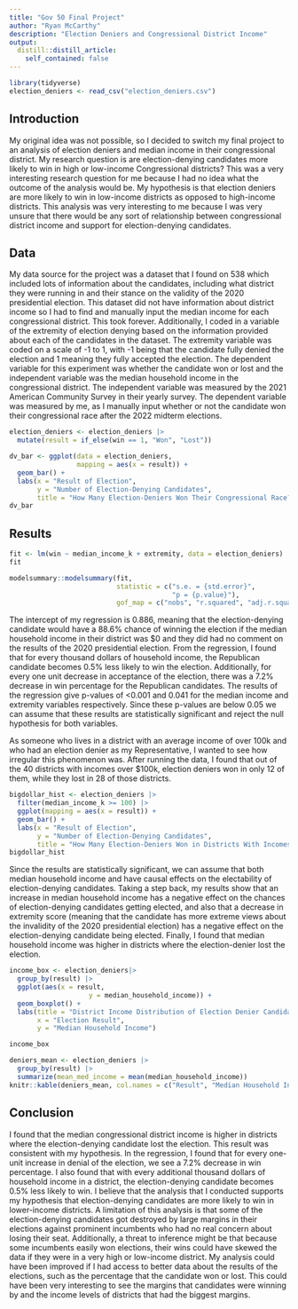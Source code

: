 ```yaml
---
title: "Gov 50 Final Project"
author: "Ryan McCarthy"
description: "Election Deniers and Congressional District Income"
output:
  distill::distill_article:
    self_contained: false
---
```

```r
library(tidyverse)
election_deniers <- read_csv("election_deniers.csv")
```



## Introduction

My original idea was not possible, so I decided to switch my final project to an analysis of election deniers and median income in their congressional district.  My research question is are election-denying candidates more likely to win in high or low-income Congressional districts?  This was a very interesting research question for me because I had no idea what the outcome of the analysis would be.  My hypothesis is that election deniers are more likely to win in low-income districts as opposed to high-income districts.  This analysis was very interesting to me because I was very unsure that there would be any sort of relationship between congressional district income and support for election-denying candidates.  

## Data

My data source for the project was a dataset that I found on 538 which included lots of information about the candidates, including what district they were running in and their stance on the validity of the 2020 presidential election.  This dataset did not have information about district income so I had to find and manually input the median income for each congressional district.  This took forever.  Additionally, I coded in a variable of the extremity of election denying based on the information provided about each of the candidates in the dataset.  The extremity variable was coded on a scale of -1 to 1, with -1 being that the candidate fully denied the election and 1 meaning they fully accepted the election.  The dependent variable for this experiment was whether the candidate won or lost and the independent variable was the median household income in the congressional district.  The independent variable was measured by the 2021 American Community Survey in their yearly survey.  The dependent variable was measured by me, as I manually input whether or not the candidate won their congressional race after the 2022 midterm elections.  

```r
election_deniers <- election_deniers |>
  mutate(result = if_else(win == 1, "Won", "Lost"))

dv_bar <- ggplot(data = election_deniers, 
                 mapping = aes(x = result)) +
  geom_bar() +
  labs(x = "Result of Election",
       y = "Number of Election-Denying Candidates",
       title = "How Many Election-Deniers Won Their Congressional Race?")
dv_bar
```

## Results

```r
fit <- lm(win ~ median_income_k + extremity, data = election_deniers)
fit

modelsummary::modelsummary(fit,
                           statistic = c("s.e. = {std.error}",
                                         "p = {p.value}"),
                           gof_map = c("nobs", "r.squared", "adj.r.squared"))
```

The intercept of my regression is 0.886, meaning that the election-denying candidate would have a 88.6% chance of winning the election if the median household income in their district was $0 and they did had no comment on the results of the 2020 presidential election.  From the regression, I found that for every thousand dollars of household income, the Republican candidate becomes 0.5% less likely to win the election.  Additionally, for every one unit decrease in acceptance of the election, there was a 7.2% decrease in win percentage for the Republican candidates.  The results of the regression give p-values of <0.001 and 0.041 for the median income and extremity variables respectively.  Since these p-values are below 0.05 we can assume that these results are statistically significant and reject the null hypothesis for both variables.  

As someone who lives in a district with an average income of over 100k and who had an election denier as my Representative, I wanted to see how irregular this phenomenon was.  After running the data, I found that out of the 40 districts with incomes over $100k, election deniers won in only 12 of them, while they lost in 28 of those districts. 

```r
bigdollar_hist <- election_deniers |>
  filter(median_income_k >= 100) |>
  ggplot(mapping = aes(x = result)) +
  geom_bar() +
  labs(x = "Result of Election",
       y = "Number of Election-Denying Candidates",
       title = "How Many Election-Deniers Won in Districts With Incomes Over $100k?")
bigdollar_hist
```

Since the results are statistically significant, we can assume that both median household income and have causal effects on the electability of election-denying candidates.  Taking a step back, my results show that an increase in median household income has a negative effect on the chances of election-denying candidates getting elected, and also that a decrease in extremity score (meaning that the candidate has more extreme views about the invalidity of the 2020 presidential election) has a negative effect on the election-denying candidate being elected.  Finally, I found that median household income was higher in districts where the election-denier lost the election.  


```r
income_box <- election_deniers|>
  group_by(result) |>
  ggplot(aes(x = result,
                    y = median_household_income)) +
  geom_boxplot() +
  labs(title = "District Income Distribution of Election Denier Candidates",
       x = "Election Result",
       y = "Median Household Income")

income_box
```
```r
deniers_mean <- election_deniers |>
  group_by(result) |>
  summarize(mean_med_income = mean(median_household_income))
knitr::kable(deniers_mean, col.names = c("Result", "Median Household Income"))
```



## Conclusion

I found that the median congressional district income is higher in districts where the election-denying candidate lost the election.  This result was consistent with my hypothesis.  In the regression, I found that for every one-unit increase in denial of the election, we see a 7.2% decrease in win percentage.  I also found that with every additional thousand dollars of household income in a district, the election-denying candidate becomes 0.5% less likely to win.  I believe that the analysis that I conducted supports my hypothesis that election-denying candidates are more likely to win in lower-income districts.  A limitation of this analysis is that some of the election-denying candidates got destroyed by large margins in their elections against prominent incumbents who had no real concern about losing their seat.  Additionally, a threat to inference might be that because some incumbents easily won elections, their wins could have skewed the data if they were in a very high or low-income district.  My analysis could have been improved if I had access to better data about the results of the elections, such as the percentage that the candidate won or lost.  This could have been very interesting to see the margins that candidates were winning by and the income levels of districts that had the biggest margins.  

